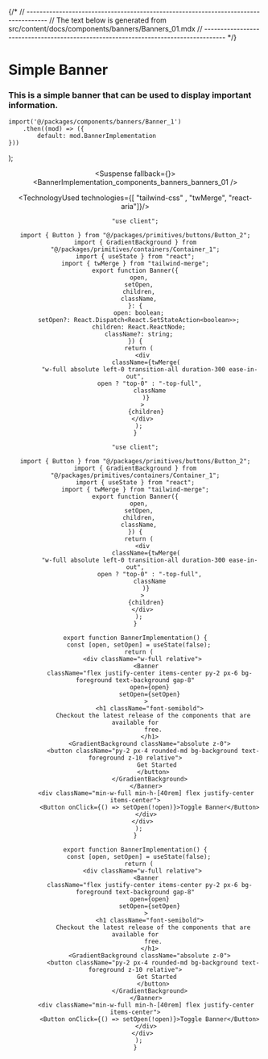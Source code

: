 

{/*
// ------------------------------------------------------------------------------------
//	The text below is generated from src/content/docs/components/banners/Banners_01.mdx
// ------------------------------------------------------------------------------------
*/}


<Wrapper>

# Simple Banner
### This is a simple banner that can be used to display important information.





	import('@/packages/components/banners/Banner_1')
		.then((mod) => ({
			default: mod.BannerImplementation
	}))
);


<Header />
<Preview> 

<Suspense fallback={<Skeleton className="h-[800px] rounded-lg" />}>
<ResizableDisplay>
<BannerImplementation_components_banners_banners_01 />
</ResizableDisplay>
</Suspense>

</Preview>

<Implementation>


<TechnologyUsed technologies={[ "tailwind-css" , "twMerge", "react-aria"]}/>

<CodeBlock>
 
```tsx|Banner
"use client";

import { Button } from "@/packages/primitives/buttons/Button_2";
import { GradientBackground } from "@/packages/primitives/containers/Container_1";
import { useState } from "react";
import { twMerge } from "tailwind-merge";
export function Banner({
  open,
  setOpen,
  children,
  className,
}: {
  open: boolean;
  setOpen?: React.Dispatch<React.SetStateAction<boolean>>;
  children: React.ReactNode;
  className?: string;
}) {
  return (
    <div
      className={twMerge(
        "w-full absolute left-0 transition-all duration-300 ease-in-out",
        open ? "top-0" : "-top-full",
        className
      )}
    >
      {children}
    </div>
  );
}

```
```jsx|Banner
"use client";

import { Button } from "@/packages/primitives/buttons/Button_2";
import { GradientBackground } from "@/packages/primitives/containers/Container_1";
import { useState } from "react";
import { twMerge } from "tailwind-merge";
export function Banner({
  open,
  setOpen,
  children,
  className,
}) {
  return (
    <div
      className={twMerge(
        "w-full absolute left-0 transition-all duration-300 ease-in-out",
        open ? "top-0" : "-top-full",
        className
      )}
    >
      {children}
    </div>
  );
}
```

```tsx|Implementation
export function BannerImplementation() {
  const [open, setOpen] = useState(false);
  return (
    <div className="w-full relative">
      <Banner
        className="flex justify-center items-center py-2 px-6 bg-foreground text-background gap-8"
        open={open}
        setOpen={setOpen}
      >
        <h1 className="font-semibold">
          Checkout the latest release of the components that are available for
          free.
        </h1>
        <GradientBackground className="absolute z-0">
          <button className="py-2 px-4 rounded-md bg-background text-foreground z-10 relative">
            Get Started
          </button>
        </GradientBackground>
      </Banner>
      <div className="min-w-full min-h-[40rem] flex justify-center items-center">
        <Button onClick={() => setOpen(!open)}>Toggle Banner</Button>
      </div>
    </div>
  );
}
```
```jsx|Implementation
export function BannerImplementation() {
  const [open, setOpen] = useState(false);
  return (
    <div className="w-full relative">
      <Banner
        className="flex justify-center items-center py-2 px-6 bg-foreground text-background gap-8"
        open={open}
        setOpen={setOpen}
      >
        <h1 className="font-semibold">
          Checkout the latest release of the components that are available for
          free.
        </h1>
        <GradientBackground className="absolute z-0">
          <button className="py-2 px-4 rounded-md bg-background text-foreground z-10 relative">
            Get Started
          </button>
        </GradientBackground>
      </Banner>
      <div className="min-w-full min-h-[40rem] flex justify-center items-center">
        <Button onClick={() => setOpen(!open)}>Toggle Banner</Button>
      </div>
    </div>
  );
}
```

</CodeBlock>


</Implementation>
</Wrapper>
<PARTITION />

